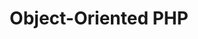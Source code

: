 ---
id: "php_tf_med_018"
questionType: "TRUE_FALSE"
title: "Object-Oriented PHP"
statement: "The extends keyword is used to implement an interface."
difficulty: "MEDIUM"
category: "PHP"
correctAnswer: false
explanation: "extends is for class inheritance; implements is for interfaces."
---